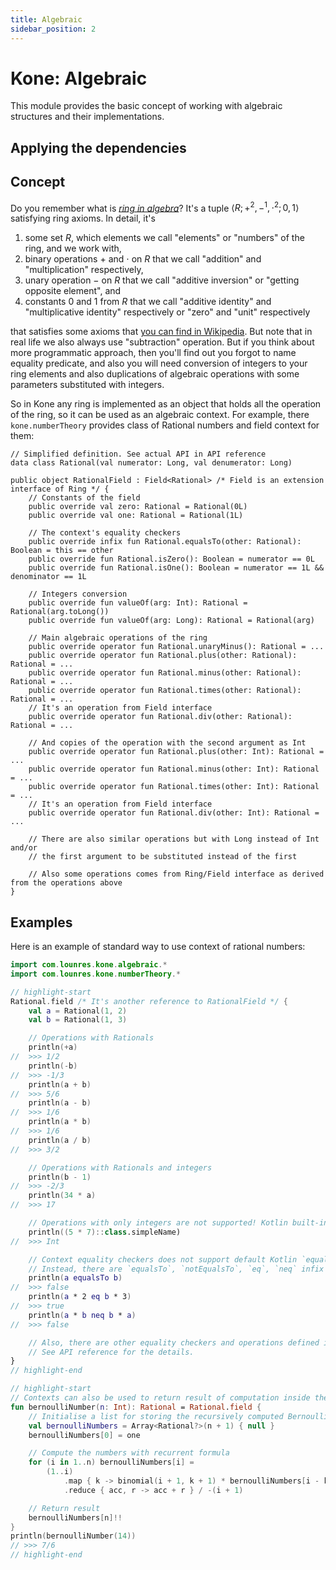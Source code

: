 ```yaml
---
title: Algebraic
sidebar_position: 2
---
```


# Kone: Algebraic

This module provides the basic concept of working with algebraic structures and their implementations.

## Applying the dependencies

<DependencyTabs artifact="kone.algebraic"/>

## Concept

Do you remember what is [*ring in algebra*](https://en.wikipedia.org/wiki/Ring_(mathematics)#Definition)? It's a tuple $\langle R; +^2, -^1, \cdot^2; 0, 1 \rangle$ satisfying ring axioms. In detail, it's
1. some set $R$, which elements we call "elements" or "numbers" of the ring, and we work with,
2. binary operations $+$ and $\cdot$ on $R$ that we call "addition" and "multiplication" respectively,
3. unary operation $-$ on $R$ that we call "additive inversion" or "getting opposite element", and
4. constants $0$ and $1$ from $R$ that we call "additive identity" and "multiplicative identity" respectively or "zero" and "unit" respectively

that satisfies some axioms that [you can find in Wikipedia](https://en.wikipedia.org/wiki/Ring_(mathematics)#Definition). But note that in real life we also always use "subtraction" operation. But if you think about more programmatic approach, then you'll find out you forgot to name equality predicate, and also you will need conversion of integers to your ring elements and also duplications of algebraic operations with some parameters substituted with integers.

<!-- TODO: hyperlink to API -->
So in Kone any ring is implemented as an object that holds all the operation of the ring, so it can be used as an algebraic context. For example, there `kone.numberTheory` provides class of Rational numbers and field context for them:
```
// Simplified definition. See actual API in API reference
data class Rational(val numerator: Long, val denumerator: Long)

public object RationalField : Field<Rational> /* Field is an extension interface of Ring */ {
    // Constants of the field
    public override val zero: Rational = Rational(0L)
    public override val one: Rational = Rational(1L)

    // The context's equality checkers
    public override infix fun Rational.equalsTo(other: Rational): Boolean = this == other
    public override fun Rational.isZero(): Boolean = numerator == 0L
    public override fun Rational.isOne(): Boolean = numerator == 1L && denominator == 1L

    // Integers conversion
    public override fun valueOf(arg: Int): Rational = Rational(arg.toLong())
    public override fun valueOf(arg: Long): Rational = Rational(arg)

    // Main algebraic operations of the ring
    public override operator fun Rational.unaryMinus(): Rational = ...
    public override operator fun Rational.plus(other: Rational): Rational = ...
    public override operator fun Rational.minus(other: Rational): Rational = ...
    public override operator fun Rational.times(other: Rational): Rational = ...
    // It's an operation from Field interface
    public override operator fun Rational.div(other: Rational): Rational = ...

    // And copies of the operation with the second argument as Int
    public override operator fun Rational.plus(other: Int): Rational = ...
    public override operator fun Rational.minus(other: Int): Rational = ...
    public override operator fun Rational.times(other: Int): Rational = ...
    // It's an operation from Field interface
    public override operator fun Rational.div(other: Int): Rational = ...

    // There are also similar operations but with Long instead of Int and/or
    // the first argument to be substituted instead of the first

    // Also some operations comes from Ring/Field interface as derived from the operations above
}
```

## Examples
Here is an example of standard way to use context of rational numbers:
<!-- TODO: examples for signed integer power -->
```kotlin showLineNumbers
import com.lounres.kone.algebraic.*
import com.lounres.kone.numberTheory.*

// highlight-start
Rational.field /* It's another reference to RationalField */ {
    val a = Rational(1, 2)
    val b = Rational(1, 3)

    // Operations with Rationals
    println(+a)
//  >>> 1/2
    println(-b)
//  >>> -1/3
    println(a + b)
//  >>> 5/6
    println(a - b)
//  >>> 1/6
    println(a * b)
//  >>> 1/6
    println(a / b)
//  >>> 3/2

    // Operations with Rationals and integers
    println(b - 1)
//  >>> -2/3
    println(34 * a)
//  >>> 17

    // Operations with only integers are not supported! Kotlin built-in operations are used
    println((5 * 7)::class.simpleName)
//  >>> Int

    // Context equality checkers does not support default Kotlin `equals` operator.
    // Instead, there are `equalsTo`, `notEqualsTo`, `eq`, `neq` infix operations.
    println(a equalsTo b)
//  >>> false
    println(a * 2 eq b * 3)
//  >>> true
    println(a * b neq b * a)
//  >>> false

    // Also, there are other equality checkers and operations defined in Ring and Field interfaces.
    // See API reference for the details.
}
// highlight-end

// highlight-start
// Contexts can also be used to return result of computation inside them
fun bernoulliNumber(n: Int): Rational = Rational.field {
    // Initialise a list for storing the recursively computed Bernoulli numbers
    val bernoulliNumbers = Array<Rational?>(n + 1) { null }
    bernoulliNumbers[0] = one

    // Compute the numbers with recurrent formula
    for (i in 1..n) bernoulliNumbers[i] =
        (1..i)
            .map { k -> binomial(i + 1, k + 1) * bernoulliNumbers[i - k]!! }
            .reduce { acc, r -> acc + r } / -(i + 1)

    // Return result
    bernoulliNumbers[n]!!
}
println(bernoulliNumber(14))
// >>> 7/6
// highlight-end
```